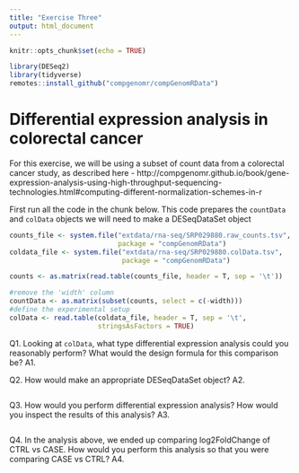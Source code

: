 ```yaml
---
title: "Exercise Three"
output: html_document
---
```


```r
knitr::opts_chunk$set(echo = TRUE)

library(DESeq2)
library(tidyverse)
remotes::install_github("compgenomr/compGenomRData")
```

# Differential expression analysis in colorectal cancer

For this exercise, we will be using a subset of count data from a colorectal cancer study, as described here - 
http://compgenomr.github.io/book/gene-expression-analysis-using-high-throughput-sequencing-technologies.html#computing-different-normalization-schemes-in-r

First run all the code in the chunk below. This code prepares the `countData` and `colData` objects we will need to make a DESeqDataSet object   

```r
counts_file <- system.file("extdata/rna-seq/SRP029880.raw_counts.tsv",
                           package = "compGenomRData")
coldata_file <- system.file("extdata/rna-seq/SRP029880.colData.tsv",
                            package = "compGenomRData")

counts <- as.matrix(read.table(counts_file, header = T, sep = '\t'))

#remove the 'width' column
countData <- as.matrix(subset(counts, select = c(-width)))
#define the experimental setup 
colData <- read.table(coldata_file, header = T, sep = '\t', 
                      stringsAsFactors = TRUE)
```

Q1. Looking at `colData`, what type differential expression analysis could you reasonably perform? What would the design formula for this comparison be?
A1. 

Q2. How would make an appropriate DESeqDataSet object?
A2.
```r

```

Q3. How would you perform differential expression analysis? How would you inspect the results of this analysis?
A3.
```r

```

Q4. In the analysis above, we ended up comparing log2FoldChange of CTRL vs CASE. How would you perform this analysis so that you were comparing CASE vs CTRL?
A4.
```r

```
